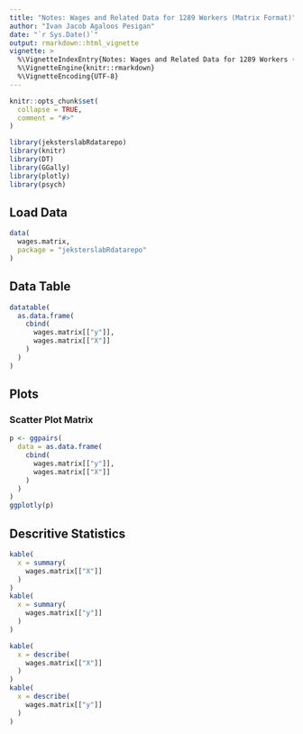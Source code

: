 ```yaml
---
title: "Notes: Wages and Related Data for 1289 Workers (Matrix Format)"
author: "Ivan Jacob Agaloos Pesigan"
date: "`r Sys.Date()`"
output: rmarkdown::html_vignette
vignette: >
  %\VignetteIndexEntry{Notes: Wages and Related Data for 1289 Workers (Matrix Format)}
  %\VignetteEngine{knitr::rmarkdown}
  %\VignetteEncoding{UTF-8}
---
```


```r
knitr::opts_chunk$set(
  collapse = TRUE,
  comment = "#>"
)
```

```r
library(jeksterslabRdatarepo)
library(knitr)
library(DT)
library(GGally)
library(plotly)
library(psych)
```

## Load Data

```r
data(
  wages.matrix,
  package = "jeksterslabRdatarepo"
)
```

## Data Table

```r
datatable(
  as.data.frame(
    cbind(
      wages.matrix[["y"]],
      wages.matrix[["X"]]
    )
  )
)
```

## Plots

### Scatter Plot Matrix

```r
p <- ggpairs(
  data = as.data.frame(
    cbind(
      wages.matrix[["y"]],
      wages.matrix[["X"]]
    )
  )
)
ggplotly(p)
```

## Descritive Statistics

```r
kable(
  x = summary(
    wages.matrix[["X"]]
  )
)
kable(
  x = summary(
    wages.matrix[["y"]]
  )
)
```

```r
kable(
  x = describe(
    wages.matrix[["X"]]
  )
)
kable(
  x = describe(
    wages.matrix[["y"]]
  )
)
```
